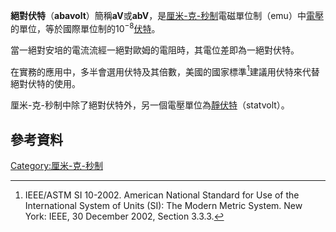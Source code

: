 {{NoteTA
|G1=物理學
|G2=Unit
}}
'''絕對伏特'''（'''abavolt'''）簡稱'''aV'''或'''abV'''，是[[厘米-克-秒制|厘米-克-秒制]]電磁單位制（emu）中[[電壓|電壓]]的單位，等於國際單位制的10<sup>−8</sup>[[伏特|伏特]]。 

當一絕對安培的電流流經一絕對歐姆的電阻時，其電位差即為一絕對伏特。

在實務的應用中，多半會選用伏特及其倍數，美國的國家標準<ref>IEEE/ASTM SI 10-2002.
American National Standard for Use of the International System of Units (SI): The  Modern Metric System.
New York: IEEE, 30 December 2002, Section 3.3.3.</ref>建議用伏特來代替絕對伏特的使用。

厘米-克-秒制中除了絕對伏特外，另一個電壓單位為[[靜伏特|靜伏特]]（statvolt）。

==參考資料==
{{reflist}}

{{度量衡小作品}}

[[Category:厘米-克-秒制|Category:厘米-克-秒制]]